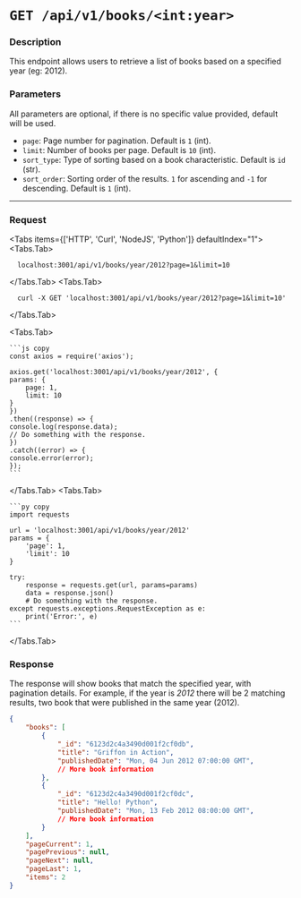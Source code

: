 
# `GET /api/v1/books/<int:year>`

### Description
This endpoint allows users to retrieve a list of books based on a specified year (eg: 2012).

### Parameters
All parameters are optional, if there is no specific value provided, default will be used.

- `page`: Page number for pagination. Default is `1` (int).
- `limit`: Number of books per page. Default is `10` (int).
- `sort_type`: Type of sorting based on a book characteristic. Default is `id` (str).
- `sort_order`: Sorting order of the results. `1` for ascending and `-1` for descending. Default is `1` (int).

---

### Request
 
<Tabs items={['HTTP', 'Curl', 'NodeJS', 'Python']} defaultIndex="1">
  <Tabs.Tab>
  ```http copy
    localhost:3001/api/v1/books/year/2012?page=1&limit=10
  ```
  </Tabs.Tab>
  <Tabs.Tab>
  ```curl copy
    curl -X GET 'localhost:3001/api/v1/books/year/2012?page=1&limit=10'
  ```
  </Tabs.Tab>

  <Tabs.Tab>

    ```js copy
    const axios = require('axios');

    axios.get('localhost:3001/api/v1/books/year/2012', {
    params: {
        page: 1,
        limit: 10
    }
    })
    .then((response) => {
    console.log(response.data);
    // Do something with the response.
    })
    .catch((error) => {
    console.error(error);
    });
    ```
  </Tabs.Tab>
  <Tabs.Tab>

    ```py copy
    import requests

    url = 'localhost:3001/api/v1/books/year/2012'
    params = {
        'page': 1,
        'limit': 10
    }

    try:
        response = requests.get(url, params=params)
        data = response.json()
        # Do something with the response.
    except requests.exceptions.RequestException as e:
        print('Error:', e)
    ```
  </Tabs.Tab>
</Tabs>

### Response

The response will show books that match the specified year, with pagination details. For example, if the year is _2012_ there will be 2 matching results, two book that were published in the same year (2012).

```json
{
    "books": [
        {
            "_id": "6123d2c4a3490d001f2cf0db",
            "title": "Griffon in Action",
            "publishedDate": "Mon, 04 Jun 2012 07:00:00 GMT",
            // More book information
        },
        {
            "_id": "6123d2c4a3490d001f2cf0dc",
            "title": "Hello! Python",
            "publishedDate": "Mon, 13 Feb 2012 08:00:00 GMT",
            // More book information
        }
    ],
    "pageCurrent": 1,
    "pagePrevious": null,
    "pageNext": null,
    "pageLast": 1,
    "items": 2
}
```
